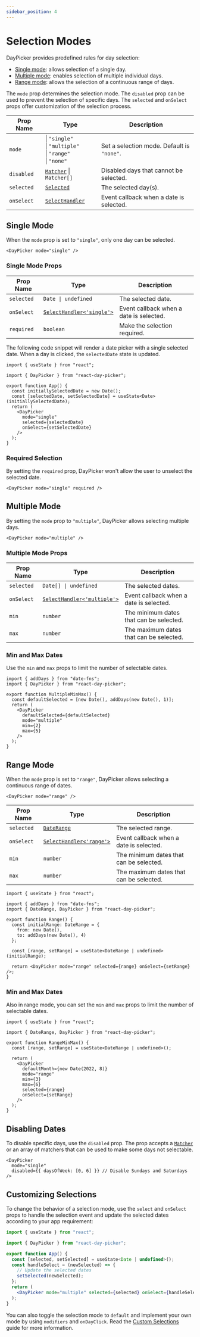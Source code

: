 ```yaml
---
sidebar_position: 4
---
```


# Selection Modes

DayPicker provides predefined rules for day selection:

- [Single mode](#single-mode): allows selection of a single day.
- [Multiple mode](#multiple-mode): enables selection of multiple individual days.
- [Range mode](#range-mode): allows the selection of a continuous range of days.

The `mode` prop determines the selection mode. The `disabled` prop can be used to prevent the selection of specific days. The `selected` and `onSelect` props offer customization of the selection process.

| Prop Name  | Type                                                                  | Description                                |
| ---------- | --------------------------------------------------------------------- | ------------------------------------------ |
| `mode`     | \| `"single"` <br/>\| `"multiple"` <br/>\| `"range"` <br/>\| `"none"` | Set a selection mode. Default is `"none"`. |
| `disabled` | [`Matcher`](../api/type-aliases/Matcher.md) \| `Matcher[]`            | Disabled days that cannot be selected.     |
| `selected` | [`Selected`](../api/type-aliases/Selected.md)                         | The selected day(s).                       |
| `onSelect` | [`SelectHandler`](../api/type-aliases/SelectHandler.md)               | Event callback when a date is selected.    |

## Single Mode

When the `mode` prop is set to `"single"`, only one day can be selected.

```tsx
<DayPicker mode="single" />
```

<BrowserWindow>
  <Examples.Single />
</BrowserWindow>

### Single Mode Props

| Prop Name  | Type                                                              | Description                             |
| ---------- | ----------------------------------------------------------------- | --------------------------------------- |
| `selected` | `Date \| undefined`                                               | The selected date.                      |
| `onSelect` | [`SelectHandler<'single'>`](../api/type-aliases/SelectHandler.md) | Event callback when a date is selected. |
| `required` | `boolean`                                                         | Make the selection required.            |

The following code snippet will render a date picker with a single selected date. When a day is clicked, the `selectedDate` state is updated.

```tsx
import { useState } from "react";

import { DayPicker } from "react-day-picker";

export function App() {
  const initiallySelectedDate = new Date();
  const [selectedDate, setSelectedDate] = useState<Date>(initiallySelectedDate);
  return (
    <DayPicker
      mode="single"
      selected={selectedDate}
      onSelect={setSelectedDate}
    />
  );
}
```

### Required Selection

By setting the `required` prop, DayPicker won't allow the user to unselect the selected date.

```tsx
<DayPicker mode="single" required />
```

<BrowserWindow>
  <Examples.SingleRequired />
</BrowserWindow>

## Multiple Mode

By setting the `mode` prop to `"multiple"`, DayPicker allows selecting multiple days.

```tsx
<DayPicker mode="multiple" />
```

<BrowserWindow>
  <Examples.Multiple />
</BrowserWindow>

### Multiple Mode Props

| Prop Name  | Type                                                                | Description                             |
| ---------- | ------------------------------------------------------------------- | --------------------------------------- |
| `selected` | `Date[] \| undefined`                                               | The selected dates.                     |
| `onSelect` | [`SelectHandler<'multiple'>`](../api/type-aliases/SelectHandler.md) | Event callback when a date is selected. |
| `min`      | `number`                                                            | The minimum dates that can be selected. |
| `max`      | `number`                                                            | The maximum dates that can be selected. |

### Min and Max Dates

Use the `min` and `max` props to limit the number of selectable dates.

```tsx
import { addDays } from "date-fns";
import { DayPicker } from "react-day-picker";

export function MultipleMinMax() {
  const defaultSelected = [new Date(), addDays(new Date(), 1)];
  return (
    <DayPicker
      defaultSelected={defaultSelected}
      mode="multiple"
      min={2}
      max={5}
    />
  );
}
```

<BrowserWindow>
  <Examples.MultipleMinMax />
</BrowserWindow>

## Range Mode

When the `mode` prop is set to `"range"`, DayPicker allows selecting a continuous range of dates.

```tsx
<DayPicker mode="range" />
```

| Prop Name  | Type                                                             | Description                             |
| ---------- | ---------------------------------------------------------------- | --------------------------------------- |
| `selected` | [`DateRange`](../api/type-aliases/DateRange.md)                  | The selected range.                     |
| `onSelect` | [`SelectHandler<'range'>`](../api/type-aliases/SelectHandler.md) | Event callback when a date is selected. |
| `min`      | `number`                                                         | The minimum dates that can be selected. |
| `max`      | `number`                                                         | The maximum dates that can be selected. |

```tsx
import { useState } from "react";

import { addDays } from "date-fns";
import { DateRange, DayPicker } from "react-day-picker";

export function Range() {
  const initialRange: DateRange = {
    from: new Date(),
    to: addDays(new Date(), 4)
  };

  const [range, setRange] = useState<DateRange | undefined>(initialRange);

  return <DayPicker mode="range" selected={range} onSelect={setRange} />;
}
```

<BrowserWindow>
  <Examples.Range />
</BrowserWindow>

### Min and Max Dates

Also in range mode, you can set the `min` and `max` props to limit the number of selectable dates.

```tsx
import { useState } from "react";

import { DateRange, DayPicker } from "react-day-picker";

export function RangeMinMax() {
  const [range, setRange] = useState<DateRange | undefined>();

  return (
    <DayPicker
      defaultMonth={new Date(2022, 8)}
      mode="range"
      min={3}
      max={6}
      selected={range}
      onSelect={setRange}
    />
  );
}
```

<BrowserWindow>
  <Examples.RangeMinMax />
</BrowserWindow>

## Disabling Dates

To disable specific days, use the `disabled` prop. The prop accepts a [`Matcher`](../api/type-aliases/Matcher.md) or an array of matchers that can be used to make some days not selectable.

```tsx
<DayPicker
  mode="single"
  disabled={{ daysOfWeek: [0, 6] }} // Disable Sundays and Saturdays
/>
```

<BrowserWindow>
  <Examples.ModifiersDisabled />
</BrowserWindow>

## Customizing Selections

To change the behavior of a selection mode, use the `select` and `onSelect` props to handle the selection event and update the selected dates according to your app requirement:

```jsx
import { useState } from "react";

import { DayPicker } from "react-day-picker";

export function App() {
  const [selected, setSelected] = useState<Date | undefined>();
  const handleSelect = (newSelected) => {
    // Update the selected dates
    setSelected(newSelected);
  };
  return (
    <DayPicker mode="multiple" selected={selected} onSelect={handleSelect} />
  );
}
```

You can also toggle the selection mode to `default` and implement your own mode by using `modifiers` and `onDayClick`. Read the [Custom Selections](../advanced-guides/custom-selections.mdx) guide for more information.
